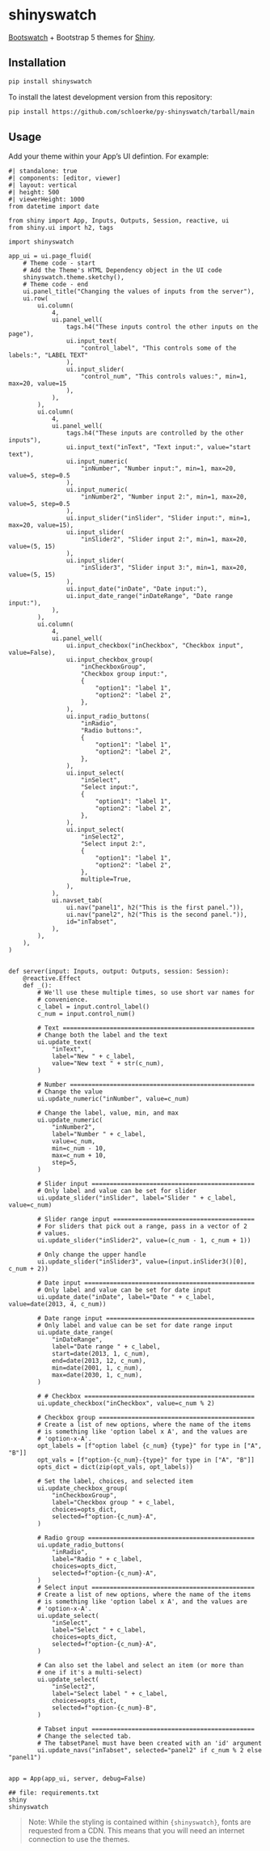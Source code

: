 # shinyswatch

[Bootswatch](https://bootswatch.com/) + Bootstrap 5 themes for [Shiny](https://shiny.rstudio.com/py/).

## Installation

```sh
pip install shinyswatch
```

To install the latest development version from this repository:

```sh
pip install https://github.com/schloerke/py-shinyswatch/tarball/main
```

## Usage

Add your theme within your App's UI defintion. For example:

```shinylive-python
#| standalone: true
#| components: [editor, viewer]
#| layout: vertical
#| height: 500
#| viewerHeight: 1000
from datetime import date

from shiny import App, Inputs, Outputs, Session, reactive, ui
from shiny.ui import h2, tags

import shinyswatch

app_ui = ui.page_fluid(
    # Theme code - start
    # Add the Theme's HTML Dependency object in the UI code
    shinyswatch.theme.sketchy(),
    # Theme code - end
    ui.panel_title("Changing the values of inputs from the server"),
    ui.row(
        ui.column(
            4,
            ui.panel_well(
                tags.h4("These inputs control the other inputs on the page"),
                ui.input_text(
                    "control_label", "This controls some of the labels:", "LABEL TEXT"
                ),
                ui.input_slider(
                    "control_num", "This controls values:", min=1, max=20, value=15
                ),
            ),
        ),
        ui.column(
            4,
            ui.panel_well(
                tags.h4("These inputs are controlled by the other inputs"),
                ui.input_text("inText", "Text input:", value="start text"),
                ui.input_numeric(
                    "inNumber", "Number input:", min=1, max=20, value=5, step=0.5
                ),
                ui.input_numeric(
                    "inNumber2", "Number input 2:", min=1, max=20, value=5, step=0.5
                ),
                ui.input_slider("inSlider", "Slider input:", min=1, max=20, value=15),
                ui.input_slider(
                    "inSlider2", "Slider input 2:", min=1, max=20, value=(5, 15)
                ),
                ui.input_slider(
                    "inSlider3", "Slider input 3:", min=1, max=20, value=(5, 15)
                ),
                ui.input_date("inDate", "Date input:"),
                ui.input_date_range("inDateRange", "Date range input:"),
            ),
        ),
        ui.column(
            4,
            ui.panel_well(
                ui.input_checkbox("inCheckbox", "Checkbox input", value=False),
                ui.input_checkbox_group(
                    "inCheckboxGroup",
                    "Checkbox group input:",
                    {
                        "option1": "label 1",
                        "option2": "label 2",
                    },
                ),
                ui.input_radio_buttons(
                    "inRadio",
                    "Radio buttons:",
                    {
                        "option1": "label 1",
                        "option2": "label 2",
                    },
                ),
                ui.input_select(
                    "inSelect",
                    "Select input:",
                    {
                        "option1": "label 1",
                        "option2": "label 2",
                    },
                ),
                ui.input_select(
                    "inSelect2",
                    "Select input 2:",
                    {
                        "option1": "label 1",
                        "option2": "label 2",
                    },
                    multiple=True,
                ),
            ),
            ui.navset_tab(
                ui.nav("panel1", h2("This is the first panel.")),
                ui.nav("panel2", h2("This is the second panel.")),
                id="inTabset",
            ),
        ),
    ),
)


def server(input: Inputs, output: Outputs, session: Session):
    @reactive.Effect
    def _():
        # We'll use these multiple times, so use short var names for
        # convenience.
        c_label = input.control_label()
        c_num = input.control_num()

        # Text =====================================================
        # Change both the label and the text
        ui.update_text(
            "inText",
            label="New " + c_label,
            value="New text " + str(c_num),
        )

        # Number ===================================================
        # Change the value
        ui.update_numeric("inNumber", value=c_num)

        # Change the label, value, min, and max
        ui.update_numeric(
            "inNumber2",
            label="Number " + c_label,
            value=c_num,
            min=c_num - 10,
            max=c_num + 10,
            step=5,
        )

        # Slider input =============================================
        # Only label and value can be set for slider
        ui.update_slider("inSlider", label="Slider " + c_label, value=c_num)

        # Slider range input =======================================
        # For sliders that pick out a range, pass in a vector of 2
        # values.
        ui.update_slider("inSlider2", value=(c_num - 1, c_num + 1))

        # Only change the upper handle
        ui.update_slider("inSlider3", value=(input.inSlider3()[0], c_num + 2))

        # Date input ===============================================
        # Only label and value can be set for date input
        ui.update_date("inDate", label="Date " + c_label, value=date(2013, 4, c_num))

        # Date range input =========================================
        # Only label and value can be set for date range input
        ui.update_date_range(
            "inDateRange",
            label="Date range " + c_label,
            start=date(2013, 1, c_num),
            end=date(2013, 12, c_num),
            min=date(2001, 1, c_num),
            max=date(2030, 1, c_num),
        )

        # # Checkbox ===============================================
        ui.update_checkbox("inCheckbox", value=c_num % 2)

        # Checkbox group ===========================================
        # Create a list of new options, where the name of the items
        # is something like 'option label x A', and the values are
        # 'option-x-A'.
        opt_labels = [f"option label {c_num} {type}" for type in ["A", "B"]]
        opt_vals = [f"option-{c_num}-{type}" for type in ["A", "B"]]
        opts_dict = dict(zip(opt_vals, opt_labels))

        # Set the label, choices, and selected item
        ui.update_checkbox_group(
            "inCheckboxGroup",
            label="Checkbox group " + c_label,
            choices=opts_dict,
            selected=f"option-{c_num}-A",
        )

        # Radio group ==============================================
        ui.update_radio_buttons(
            "inRadio",
            label="Radio " + c_label,
            choices=opts_dict,
            selected=f"option-{c_num}-A",
        )
        # Select input =============================================
        # Create a list of new options, where the name of the items
        # is something like 'option label x A', and the values are
        # 'option-x-A'.
        ui.update_select(
            "inSelect",
            label="Select " + c_label,
            choices=opts_dict,
            selected=f"option-{c_num}-A",
        )

        # Can also set the label and select an item (or more than
        # one if it's a multi-select)
        ui.update_select(
            "inSelect2",
            label="Select label " + c_label,
            choices=opts_dict,
            selected=f"option-{c_num}-B",
        )

        # Tabset input =============================================
        # Change the selected tab.
        # The tabsetPanel must have been created with an 'id' argument
        ui.update_navs("inTabset", selected="panel2" if c_num % 2 else "panel1")


app = App(app_ui, server, debug=False)

## file: requirements.txt
shiny
shinyswatch
```

> Note: While the styling is contained within `{shinyswatch}`, fonts are requested from a CDN. This means that you will need an internet connection to use the themes.
